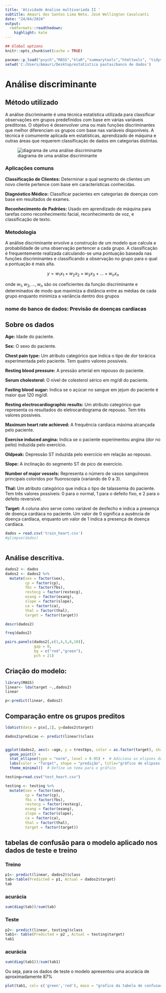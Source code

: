 ---
title: 'Atividade Analise multivariada II '
subtitle: Amauri dos Santos Lima Neto, José Wellington Cavalcanti
date: "24/04/2024"
output:
  rmdformats::readthedown:
    highlight: kate
---

```{r setup, include=FALSE}
## Global options
knitr::opts_chunk$set(cache = TRUE)
```




```{r, echo=FALSE}
pacman::p_load("psych","MASS","klaR","summarytools","htmltools", "tidyverse")
setwd('C:/Users/Amauri/Desktop/estatistica pastas/banco de dados')
```

# Análise discriminante

## Método utilizado

A análise discriminante é uma técnica estatística utilizada para classificar observações em grupos predefinidos com base em várias variáveis preditoras. O objetivo é desenvolver uma ou mais funções discriminantes que melhor diferenciam os grupos com base nas variáveis disponíveis. A técnica é comumente aplicada em estatísticas, aprendizado de máquina e outras áreas que requerem classificação de dados em categorias distintas.



![diagrama de uma análise discriminante](diagrama.png)




### Aplicações comuns

**Classificação de Clientes:** Determinar a qual segmento de clientes um novo cliente pertence com base em características conhecidas.

**Diagnóstico Médico:** Classificar pacientes em categorias de doenças com base em resultados de exames.

**Reconhecimento de Padrões:** Usado em aprendizado de máquina para tarefas como reconhecimento facial, reconhecimento de voz, e classificação de texto.

### Metodologia

A análise discriminante envolve a construção de um modelo que calcula a probabilidade de uma observação pertencer a cada grupo. A classificação é frequentemente realizada calculando-se uma pontuação baseada nas funções discriminantes e classificando a observação no grupo para o qual a pontuação é mais alta.

$$
y= w_1x_1+w_2x_2+w_3x_3+...+w_nx_n
$$

onde $w_1,w_2,...,w_n$ são os coeficientes da função discriminante e determinados de modo que maximiza a distância entre as médias de cada grupo enquanto minimiza a variância dentro dos grupos

### nome do banco de dados: Previsão de doenças cardíacas

## Sobre os dados

**Age:** Idade do paciente.

**Sex:** O sexo do paciente.

**Chest pain type:** Um atributo categórico que indica o tipo de dor torácica experimentada pelo paciente. Tem quatro valores possíveis.

**Resting blood pressure:** A pressão arterial em repouso do paciente.

**Serum cholesterol:** O nível de colesterol sérico em mg/dl do paciente.

**Fasting blood sugar:** Indica se o açúcar no sangue em jejum do paciente é maior que 120 mg/dl.

**Resting electrocardiographic results:** Um atributo categórico que representa os resultados do eletrocardiograma de repouso. Tem três valores possíveis.

**Maximum heart rate achieved:** A frequência cardíaca máxima alcançada pelo paciente.

**Exercise induced angina:** Indica se o paciente experimentou angina (dor no peito) induzida pelo exercício.

**Oldpeak:** Depressão ST induzida pelo exercício em relação ao repouso.

**Slope:** A inclinação do segmento ST de pico de exercício.

**Number of major vessels:** Representa o número de vasos sanguíneos principais coloridos por fluoroscopia (variando de 0 a 3).

**Thal:** Um atributo categórico que indica o tipo de talassemia do paciente. Tem três valores possíveis: 0 para o normal, 1 para o defeito fixo, e 2 para o defeito reversível.

**Target:** A coluna alvo serve como variável de desfecho e indica a presença de doença cardíaca no paciente. Um valor de 0 significa a ausência de doença cardíaca, enquanto um valor de 1 indica a presença de doença cardíaca.

```{r, echo=F}
dados = read.csv('train_heart.csv')
#glimpse(dados)



```

## Análise descritiva.


```{r,echo=F}
dados2 <- dados
dados2 <- dados2 %>%
  mutate(sex = factor(sex),
         cp = factor(cp),
         fbs = factor(fbs),
         restecg = factor(restecg),
         exang = factor(exang),
         slope = factor(slope),
         ca = factor(ca),
         thal = factor(thal),
         target = factor(target))
```


```{r}

descr(dados2)

```

```{r}
freq(dados2)
```

```{r}
pairs.panels(dados2[,c(1,4,5,8,10)],
             gap = 0,
             bg = c("red","green"),
             pch = 21)
```

## Criação do modelo:


```{r}
library(MASS)
linear<- lda(target ~.,dados2)
linear


```

```{r}
p<-predict(linear, dados2)


```



## Comparação entre os grupos preditos

```{r}

ldahist(data = p$x[,1], g=dados2$target)

```

```{r, warning=FALSE}

dados2$predicao <- predict(linear)$class


ggplot(dados2, aes(x =age, y = trestbps, color = as.factor(target), shape = predicao)) +
  geom_point() +
  stat_ellipse(type = "norm", level = 0.95) +  # Adiciona as elipses de dispersão
  labs(color = "Target", shape = "predição", title="gráfico de elipses para os grupos") +  # Personaliza as legendas
  theme_minimal()  # Define um tema para o gráfico
```

```{r, echo=F}
testing=read.csv("test_heart.csv")

testing <- testing %>%
  mutate(sex = factor(sex),
         cp = factor(cp),
         fbs = factor(fbs),
         restecg = factor(restecg),
         exang = factor(exang),
         slope = factor(slope),
         ca = factor(ca),
         thal = factor(thal),
         target = factor(target))
```

## tabelas de confusão para o modelo aplicado nos dados de teste e treino

### Treino

```{r}
p1<- predict(linear, dados2)$class
tab<-table(Predicted = p1, Actual = dados2$target)
tab

```

### acurácia

```{r}
sum(diag(tab))/sum(tab)
```


### Teste
 
```{r}
p2<- predict(linear, testing)$class
tab1<- table(Predicted = p2 , Actual = testing$target)
tab1
```

### acurácia

```{r}


sum(diag(tab1))/sum(tab1)
```
Ou seja, para os dados de teste o modelo apresentou uma acurácia de aproximadamente 87%
```{r}
plot(tab1, col= c('green','red'), main = "grafico da tabela de confusao")
```



